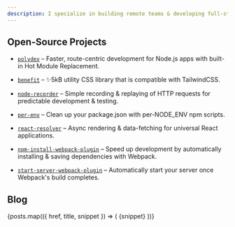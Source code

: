```yaml
---
description: I specialize in building remote teams & developing full-stack applications with technologies such as TypeScript, React, & GraphQL.
---
```


## Open-Source Projects

- [`polydev`](https://github.com/ericclemmons/polydev) – Faster, route-centric development for Node.js apps with built-in Hot Module Replacement.

- [`benefit`](https://benefit.netlify.com/) – ✨5kB utility CSS library that is compatible with TailwindCSS.

- [`node-recorder`](https://github.com/ericclemmons/node-recorder) – Simple recording & replaying of HTTP requests for predictable development & testing.

- [`per-env`](https://github.com/ericclemmons/per-env) – Clean up your package.json with per-NODE_ENV npm scripts.

- [`react-resolver`](https://github.com/ericclemmons/react-resolver) – Async rendering & data-fetching for universal React applications.

- [`npm-install-webpack-plugin`](https://github.com/webpack-contrib/npm-install-webpack-plugin) – Speed up development by automatically installing & saving dependencies with Webpack.

- [`start-server-webpack-plugin`](https://github.com/ericclemmons/start-server-webpack-plugin) – Automatically start your server once Webpack's build completes.

## Blog

<section>
  {posts.map(({ href, title, snippet }) => (
    <Card cta="Read →" href={href} title={title}>
      {snippet}
    </Card>
  ))}
</section>
